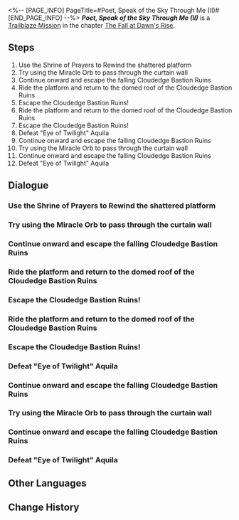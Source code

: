 <%-- [PAGE_INFO]
PageTitle=#Poet, Speak of the Sky Through Me (II)#
[END_PAGE_INFO] --%>
{{Stub|Dialogue.}}
{{Mission Infobox
|id            = 1040408
|title         = 
|image         = <!--Mission Poet, Speak of the Sky Through Me (II).png-->
|type          = Trailblaze
|event_name    = 
|chapter       = The Fall at Dawn's Rise
|requirements  = {{subst:void|<!--Unknown: {"Type":"Manual"}-->}}
|summary       = <!--official mission summary from Fate's Atlas-->
|characters    = Trailblazer
|startLocation = [[<!--starting world-->]] - [[<!--starting area-->]]
|world         = <!--starting world-->
|area          = <!--starting area-->
|prev          = 
|next          = 
|rewards       = Trailblaze EXP*600; Stellar Jade*80; Traveler's Guide*8; Lost Crystal*8; Celestial Ambrosia*240; Proi Proi*1 { text = ''Proi Proi'' }; Credit*80,000
}}
'''''Poet, Speak of the Sky Through Me (II)''''' is a [[Trailblaze Mission]] in the chapter [[The Fall at Dawn's Rise]].

==Steps==
# Use the Shrine of Prayers to Rewind the shattered platform
# Try using the Miracle Orb to pass through the curtain wall
# Continue onward and escape the falling Cloudedge Bastion Ruins
# Ride the platform and return to the domed roof of the Cloudedge Bastion Ruins
# Escape the Cloudedge Bastion Ruins!
# Ride the platform and return to the domed roof of the Cloudedge Bastion Ruins
# Escape the Cloudedge Bastion Ruins!
# Defeat "Eye of Twilight" Aquila
# Continue onward and escape the falling Cloudedge Bastion Ruins
# Try using the Miracle Orb to pass through the curtain wall
# Continue onward and escape the falling Cloudedge Bastion Ruins
# Defeat "Eye of Twilight" Aquila

<!--
==Gameplay Notes==

--><!--
==Trial Character==

-->
==Dialogue==
{{Stub Dialogue}}
===Use the Shrine of Prayers to Rewind the shattered platform{{subst:void|<!--104040801-->}}===
{{Mission Description|type=trailblaze|location=<!--to be added-->|After a fierce battle, Aquila plunged into the pool of gold, and their Coreflame was seamlessly claimed by Hyacine. Now, the urgent task is to flee the crumbling sky fortress before it collapses entirely.}}
{{Dialogue Start}}
{{Dialogue End}}

===Try using the Miracle Orb to pass through the curtain wall{{subst:void|<!--104040806-->}}===
{{Dialogue Start}}
{{Dialogue End}}

===Continue onward and escape the falling Cloudedge Bastion Ruins{{subst:void|<!--104040818-->}}===
{{Dialogue Start}}
{{Dialogue End}}

===Ride the platform and return to the domed roof of the Cloudedge Bastion Ruins{{subst:void|<!--104040821-->}}===
{{Dialogue Start}}
{{Dialogue End}}

===Escape the Cloudedge Bastion Ruins!{{subst:void|<!--104040822-->}}===
{{Dialogue Start}}
{{Dialogue End}}

===Ride the platform and return to the domed roof of the Cloudedge Bastion Ruins{{subst:void|<!--104040823-->}}===
{{Dialogue Start}}
{{Dialogue End}}

===Escape the Cloudedge Bastion Ruins!{{subst:void|<!--104040824-->}}===
{{Dialogue Start}}
{{Dialogue End}}

===Defeat "Eye of Twilight" Aquila{{subst:void|<!--104040829-->}}===
{{Mission Description|type=trailblaze|location=<!--to be added-->|update|The truth is extremely bitter &mdash; Seliose had long since lost all faith in her kin. Hyacine's bloodline leads back to an unnamed Chrysos Heir who escaped the purge, yet thankfully, she refused to let this black moment shape her. Now, we shall confront Aquila, Eye of Twilight, and bring closure to this saga of skies and predestination.}}
{{Dialogue Start}}
{{Dialogue End}}

===Continue onward and escape the falling Cloudedge Bastion Ruins{{subst:void|<!--104040831-->}}===
{{Mission Description|type=trailblaze|location=<!--to be added-->|update|After a fierce battle, Aquila plunged into the pool of gold, and their Coreflame was seamlessly claimed by Hyacine. Now, the urgent task is to flee the crumbling sky fortress before it collapses entirely.}}
{{Dialogue Start}}
{{Dialogue End}}

===Try using the Miracle Orb to pass through the curtain wall{{subst:void|<!--104040832-->}}===
{{Dialogue Start}}
{{Dialogue End}}

===Continue onward and escape the falling Cloudedge Bastion Ruins{{subst:void|<!--104040833-->}}===
{{Dialogue Start}}
{{Dialogue End}}

===Defeat "Eye of Twilight" Aquila{{subst:void|<!--104040834-->}}===
{{Mission Description|type=trailblaze|location=<!--to be added-->|update|The truth is extremely bitter &mdash; Seliose had long since lost all faith in her kin. Hyacine's bloodline leads back to an unnamed Chrysos Heir who escaped the purge, yet thankfully, she refused to let this black moment shape her. Now, we shall confront Aquila, Eye of Twilight, and bring closure to this saga of skies and predestination.}}
{{Dialogue Start}}
{{Dialogue End}}

==Other Languages==
{{Other Languages
|en   = Poet, Speak of the Sky Through Me (II)
|zhs  = 诗者啊，从我处诉说天空·下
|zht  = 詩者啊，從我處訴說天空•下
|ja   = 詩人よ、天空を語れ·下
|ko   = 시인이여, 내게서 하늘을 이야기해다오•하
|es   = Poeta, canta sobre el cielo desde aquí&nbsp;II
|fr   = Poète, parle-moi du ciel (II)
|ru   = О поэт, расскажи мне о небе II
|th   = กวีเอ๋ย จงขับขานเรื่องราวท้องนภาจากข้า: ภาคจบ
|vi   = Hỡi thi sĩ, kể cho ta nghe chuyện về bầu trời (2)
|de   = O Dichter, erzähl mir vom Himmel (Teil 2)
|id   = Penyair, Ceritakan tentang Langit Melaluiku 2
|pt   = Poeta, Fale do Céu Através de Mim (II)
}}

==Change History==
{{Change History|3.3}}
